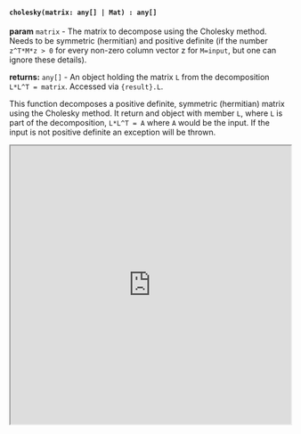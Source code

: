 

#### `cholesky(matrix: any[] | Mat) : any[]`

**param** `matrix` - The matrix to decompose using the Cholesky method. Needs to be symmetric (hermitian) and positive definite (if the number `z^T*M*z > 0` for every non-zero column vector z for `M=input`, but one can ignore these details).

**returns:** `any[]` - An object holding the matrix `L` from the decomposition `L*L^T = matrix`. Accessed via `{result}.L`.

This function decomposes a positive definite, symmetric (hermitian) matrix using the Cholesky method. It return and object with member `L`, where `L` is part of the decomposition, `L*L^T = A` where `A` would be the input. If the input is not positive definite an exception will be thrown. 


<iframe src="https://hlab.app/s/docs/cholesky_hbook"
    width="100%"
    height="500px"/>
